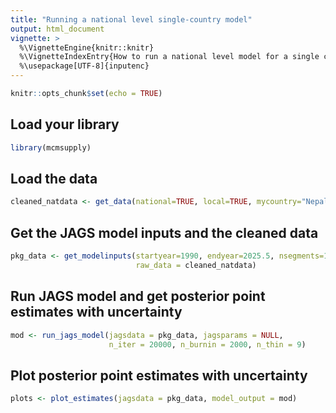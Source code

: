```yaml
---
title: "Running a national level single-country model"
output: html_document
vignette: >
  %\VignetteEngine{knitr::knitr}
  %\VignetteIndexEntry{How to run a national level model for a single country}
  %\usepackage[UTF-8]{inputenc}
---
```



```r
knitr::opts_chunk$set(echo = TRUE)
```


## Load your library
```r
library(mcmsupply)
```


## Load the data 
```r
cleaned_natdata <- get_data(national=TRUE, local=TRUE, mycountry="Nepal")
```


## Get the JAGS model inputs and the cleaned data
```r
pkg_data <- get_modelinputs(startyear=1990, endyear=2025.5, nsegments=12, 
                            raw_data = cleaned_natdata)

```


## Run JAGS model and get posterior point estimates with uncertainty
```r
mod <- run_jags_model(jagsdata = pkg_data, jagsparams = NULL, 
                      n_iter = 20000, n_burnin = 2000, n_thin = 9)
```


## Plot posterior point estimates with uncertainty
```r
plots <- plot_estimates(jagsdata = pkg_data, model_output = mod) 
```
